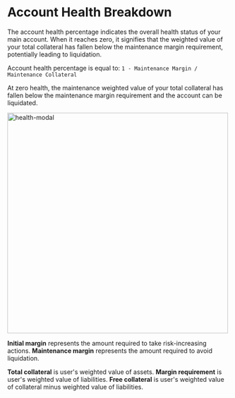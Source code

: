 # Account Health Breakdown 

The account health percentage indicates the overall health status of your main account. When it reaches zero, it signifies that the weighted value of your total collateral has fallen below the maintenance margin requirement, potentially leading to liquidation.

Account health percentage is equal to: `1 - Maintenance Margin / Maintenance Collateral`

At zero health, the maintenance weighted value of your total collateral has fallen below the maintenance margin requirement and the account can be liquidated.

<img src="/assets/account-health.png" alt="health-modal" width="500" height="auto"></img>

**Initial margin** represents the amount required to take risk-increasing actions. **Maintenance margin** represents the amount required to avoid liquidation.

**Total collateral** is user's weighted value of assets. **Margin requirement** is user's weighted value of liabilities. **Free collateral** is user's weighted value of collateral minus weighted value of liabilities.